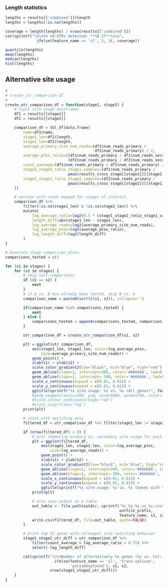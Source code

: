 ### Length statistics

```r
lengths = results[['combined']]$length
lengths = lengths[!is.na(lengths)]

coverage = length(lengths) / nrow(results[['combined']])
cat(sprintf("\n\n%% %d'UTRs detected: **%0.2f**\n\n", 
              ifelse(feature_name == 'sl', 5, 3), coverage))

quantile(lengths)
mean(lengths)
median(lengths)
hist(lengths)
```

## Alternative site usage

```r
#
# create_utr_comparison_df
#
create_utr_comparison_df = function(stage1, stage2) {
    # input site usage dataframes
    df1 = results[[stage1]]
    df2 = results[[stage2]]

    comparison_df = tbl_df(data.frame(
        name=df1$name,
        stage1_len=df1$length,
        stage2_len=df2$length,
        average_primary_site_num_reads=(df1$num_reads_primary +
                                        df2$num_reads_primary) / 2,
        average_ptos_ratio=((df1$num_reads_primary / df1$num_reads_secondary) + 
                            (df2$num_reads_primary / df2$num_reads_secondary)) / 2,
        count_average=(df1$num_reads_primary + df2$num_reads_primary) / 2,
        stage1_stage2_ratio_stage1_samples=(df1$num_reads_primary /
                            pmax(results_cross_stage[[stage1]][[stage2]], 1)),
        stage2_stage1_ratio_stage2_samples=(df2$num_reads_primary / 
                            pmax(results_cross_stage[[stage2]][[stage1]], 1))
    ))

    # version with reads mapped for stages of interest
    comparison_df %>%
        filter(!is.na(stage1_len) & !is.na(stage2_len)) %>%
        mutate(
            log_average_ratio=log2(0.5 * (stage1_stage2_ratio_stage1_samples + stage2_stage1_ratio_stage2_samples)),
            length_diff=abs(stage1_len - stage2_len), 
            log_average_reads=log2(average_primary_site_num_reads),
            log_average_ptos=log2(average_ptos_ratio),
            log_length_diff=log2(length_diff)
        )
}
```

```r
# Generate stage comparison plots
comparisons_tested = c()

for (s1 in stages) {
    for (s2 in stages) {
        # skip self-comparisons
        if (s1 == s2) {
            next
        }
        # if A vs. B has already been tested, skip B vs. A
        comparison_name = paste0(sort(c(s1, s2)), collapse='')

        if(comparison_name %in% comparisons_tested) {
            next
        } else {
            comparisons_tested = append(comparisons_tested, comparison_name)
        }

        utr_comparison_df = create_utr_comparison_df(s1, s2) 

        plt = ggplot(utr_comparison_df, 
            aes(stage1_len, stage2_len, color=log_average_ptos,
                size=average_primary_site_num_reads)) + 
            geom_point() +
            xlab(s1) + ylab(s2) +
            scale_color_gradient2(low="black", mid="blue", high="red") +
            geom_abline(slope=1, intercept=300, color='#666666', lwd=0.5) +
            geom_abline(slope=1, intercept=-300, color='#666666', lwd=0.5) +
            scale_x_continuous(expand = c(0.01, 0.01)) +
            scale_y_continuous(expand = c(0.01, 0.01)) +
            ggtitle(sprintf("%s site usage: %s vs. %s (All genes)", feature_name, s1, s2))
            #geom_segment(aes(x=300, y=0, xend=6000, yend=5700, color='#666666'))
            #scale_colour_continuous(high='red') 
            #scale_size(trans='log')
        print(plt)

        # sites with switching only
        filtered_df = utr_comparison_df %>% filter(stage1_len != stage2_len) 

        if (nrow(filtered_df) > 0) {
            # plot comparing primary vs. secondary site usage for each gene
            plt = ggplot(filtered_df,
                aes(stage1_len, stage2_len, color=log_average_ptos,
                    size=log_average_reads)) + 
                geom_point() +
                xlab(s1) + ylab(s2) +
                scale_color_gradient2(low="black", mid="blue", high="red") +
                geom_abline(slope=1, intercept=300, color='#666666', lwd=0.5) +
                geom_abline(slope=1, intercept=-300, color='#666666', lwd=0.5) +
                scale_x_continuous(expand = c(0.01, 0.01)) +
                scale_y_continuous(expand = c(0.01, 0.01)) +
                ggtitle(sprintf("%s site usage: %s vs. %s (Genes with switching)", feature_name, s1, s2))
            print(plt)

            # also save output as a table
            out_table <- file.path(outdir, sprintf("%s_%s_%s_vs_%s.csv",
                                                   outfile_prefix,
                                                   feature_name, s1, s2))
            write.csv(filtered_df, file=out_table, quote=FALSE)
        }

        # print top 25 genes with strongest site switching behavior
        stage1_stage2_utr_diff = utr_comparison_df %>% 
            filter(count_average & log_average_ratio > 0.75) %>%
            select(-log_length_diff)

        cat(sprintf("\n\nNumber of alternatively %s genes (%s vs. %s): **%d**\n\n",
                      ifelse(feature_name == 'sl', 'trans-spliced',
                             'polyadenylated'), s1, s2,
                    nrow(stage1_stage2_utr_diff)))
    }
}
```
